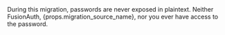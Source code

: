 
<Aside type="note">
During this migration, passwords are never exposed in plaintext. Neither FusionAuth, {props.migration_source_name}, nor you ever have access to the password.
</Aside>

